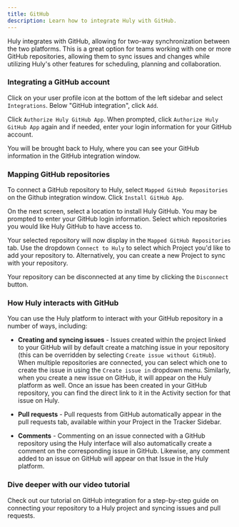 ```yaml
---
title: GitHub
description: Learn how to integrate Huly with GitHub.
---
```



<YouTube id='osTXB_KMPNk' />

Huly integrates with GitHub, allowing for two-way synchronization between the two platforms. This is a great option for teams working with one or more GitHub repositories, allowing them to sync issues and changes while utilizing Huly's other features for scheduling, planning and collaboration.

### Integrating a GitHub account

Click on your user profile icon at the bottom of the left sidebar and select `Integrations`. Below "GitHub integration", click `Add`.

Click `Authorize Huly GitHub App`. When prompted, click `Authorize Huly GitHub App` again and if needed, enter your login information for your GitHub account.

You will be brought back to Huly, where you can see your GitHub information in the GitHub integration window.

### Mapping GitHub repositories

To connect a GitHub repository to Huly, select `Mapped GitHub Repositories` on the Github integration window. Click `Install GitHub App`.

On the next screen, select a location to install Huly GitHub. You may be prompted to enter your GitHub login information. Select which repositories you would like Huly GitHub to have access to.

Your selected repository will now display in the `Mapped GitHub Repositories` tab. Use the dropdown `Connect to Huly` to select which Project you'd like to add your repository to. Alternatively, you can create a new Project to sync with your repository.

Your repository can be disconnected at any time by clicking the `Disconnect` button.

### How Huly interacts with GitHub

You can use the Huly platform to interact with your GitHub repository in a number of ways, including:

* **Creating and syncing issues** - Issues created within the project linked to your GitHub will by default create a matching issue in your repository (this can be overridden by selecting `Create issue without GitHub`). When multiple repositories are connected, you can select which one to create the issue in using the `Create issue in` dropdown menu. Similarly, when you create a new issue on GitHub, it will appear on the Huly platform as well. Once an issue has been created in your GitHub repository, you can find the direct link to it in the Activity section for that issue on Huly.

* **Pull requests** - Pull requests from GitHub automatically appear in the pull requests tab, available within your Project in the Tracker Sidebar.

* **Comments** - Commenting on an issue connected with a GitHub repository using the Huly interface will also automatically create a comment on the corresponding issue in GitHub. Likewise, any comment added to an issue on GitHub will appear on that Issue in the Huly platform.

### Dive deeper with our video tutorial

Check out our tutorial on GitHub integration for a step-by-step guide on connecting your repository to a Huly project and syncing issues and pull requests.

<YouTube id='LipguTf1ifo' />